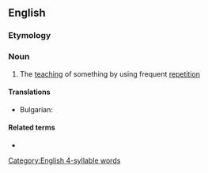 ==English==

===Etymology===
{{rfelite|en}}

===Noun===
{{en-noun|~}}

# The [[teaching]] of something by using frequent [[repetition]]
====Translations====
{{trans-top|The [[teaching]] of something by using frequent [[repetition]]}}
* Bulgarian: {{t+|bg|втълпяване|n}}
{{trans-mid}}

{{trans-bottom}}
====Related terms====
* {{l|en|inculcate}}

[[Category:English 4-syllable words]]